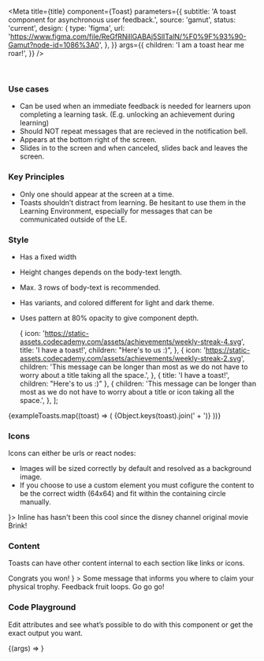 

<Meta
  title={title}
  component={Toast}
  parameters={{
    subtitle: 'A toast component for asynchronous user feedback.',
    source: 'gamut',
    status: 'current',
    design: {
      type: 'figma',
      url:
        'https://www.figma.com/file/ReGfRNillGABAj5SlITalN/%F0%9F%93%90-Gamut?node-id=1086%3A0',
    },
  }}
  args={{
    children: 'I am a toast hear me roar!',
  }}
/>

<br />

### Use cases

- Can be used when an immediate feedback is needed for learners upon completing a learning task. (E.g. unlocking an achievement during learning)
- Should NOT repeat messages that are recieved in the notification bell.
- Appears at the bottom right of the screen.
- Slides in to the screen and when canceled, slides back and leaves the screen.

### Key Principles

- Only one should appear at the screen at a time.
- Toasts shouldn’t distract from learning. Be hesitant to use them in the Learning Environment, especially for messages that can be communicated outside of the LE.

### Style

- Has a fixed width
- Height changes depends on the body-text length.
- Max. 3 rows of body-text is recommended.
- Has variants, and colored different for light and dark theme.
- Uses pattern at 80% opacity to give component depth.

  {
    icon:
      'https://static-assets.codecademy.com/assets/achievements/weekly-streak-4.svg',
    title: 'I have a toast!',
    children: "Here's to us :)",
  },
  {
    icon:
      'https://static-assets.codecademy.com/assets/achievements/weekly-streak-2.svg',
    children:
      'This message can be longer than most as we do not have to worry about a title taking all the space.',
  },
  { title: 'I have a toast!', children: "Here's to us :)" },
  {
    children:
      'This message can be longer than most as we do not have to worry about a title or icon taking all the space.',
  },
];

<Story name="Layouts">
  <GridBox py={24} gap={32} gridTemplateColumns="max-content max-content">
    {exampleToasts.map((toast) => (
      <Box>
        <Text variant="title-xs" mb={16}>
          {Object.keys(toast).join(' + ')}
        </Text>
        <Box>
          <Toast key={toast.message} {...toast} />
        </Box>
      </Box>
    ))}
  </GridBox>
</Story>

### Icons

Icons can either be urls or react nodes:

- Images will be sized correctly by default and resolved as a background image.
- If you choose to use a custom element you must cofigure the content to be the correct width (64x64) and fit within the containing circle manually.

<Story name="JSX Icon">
  <Toast icon={<Target width="100%" />}>
    Inline has hasn't been this cool since the disney channel original movie
    Brink!
  </Toast>
</Story>

### Content

Toasts can have other content internal to each section like links or icons.

<Story name="Title Icons">
  <GridBox py={24} gap={32} gridTemplateColumns="max-content max-content">
    <Box>
      <Toast
        title={
          <>
            <TrophyIcon verticalAlign="middle" mr={4} /> Congrats you won!
          </>
        }
      >
        Some message that informs you where to claim your physical trophy.
      </Toast>
    </Box>
    <Box>
      <Toast>
        Feedback fruit loops. <Anchor>Go go go!</Anchor>
      </Toast>
    </Box>
  </GridBox>
</Story>

<Story name="Links" />

### Code Playground

Edit attributes and see what’s possible to do with this component or get the exact output you want.

<Canvas>
  <Story name="Toast">{(args) => <Toast {...args} />}</Story>
</Canvas>

<PropsTable story="Toast" />
